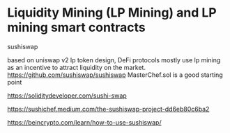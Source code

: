 # Liquidity Mining (LP Mining) and LP mining smart contracts

sushiswap

based on uniswap v2 lp token design, DeFi protocols mostly use lp mining as an incentive to attract liquidity on the market. https://github.com/sushiswap/sushiswap MasterChef.sol is a good starting point

https://soliditydeveloper.com/sushi-swap

https://sushichef.medium.com/the-sushiswap-project-dd6eb80c6ba2

https://beincrypto.com/learn/how-to-use-sushiswap/
